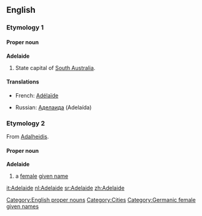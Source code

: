 ==English==

===Etymology 1===

====Proper noun====
'''Adelaide'''
#State capital of [[South Australia]].

====Translations====
{{top}}
*French: [[Adélaïde]]
{{mid}}
*Russian: [[Аделаида]] (Adelaída) {{f}}
{{bottom}}

===Etymology 2===
From [[Adalheidis]].

====Proper noun====
'''Adelaide'''
# a [[female]] [[given name]]

[[Category:English proper nouns]]
[[Category:Cities]]
[[Category:Germanic female given names]]

[[it:Adelaide]]
[[nl:Adelaide]]
[[sr:Adelaide]]
[[zh:Adelaide]]